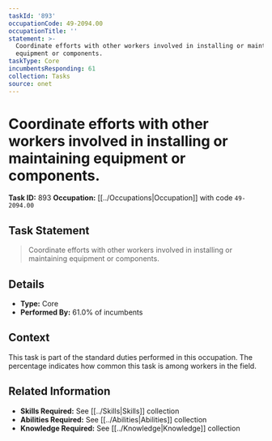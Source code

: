 ```yaml
---
taskId: '893'
occupationCode: 49-2094.00
occupationTitle: ''
statement: >-
  Coordinate efforts with other workers involved in installing or maintaining
  equipment or components.
taskType: Core
incumbentsResponding: 61
collection: Tasks
source: onet
---
```

# Coordinate efforts with other workers involved in installing or maintaining equipment or components.

**Task ID:** 893
**Occupation:** [[../Occupations|Occupation]] with code `49-2094.00`

## Task Statement

> Coordinate efforts with other workers involved in installing or maintaining equipment or components.

## Details

- **Type:** Core
- **Performed By:** 61.0% of incumbents

## Context

This task is part of the standard duties performed in this occupation. The percentage indicates how common this task is among workers in the field.

## Related Information

- **Skills Required:** See [[../Skills|Skills]] collection
- **Abilities Required:** See [[../Abilities|Abilities]] collection
- **Knowledge Required:** See [[../Knowledge|Knowledge]] collection
